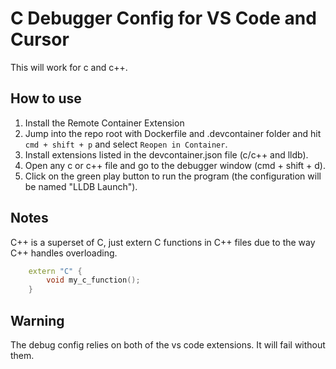 # C Debugger Config for VS Code and Cursor

This will work for c and c++.

## How to use

1. Install the Remote Container Extension
2. Jump into the repo root with Dockerfile and .devcontainer folder and hit `cmd + shift + p` and select `Reopen in Container`.
3. Install extensions listed in the devcontainer.json file (c/c++ and lldb).
4. Open any c or c++ file and go to the debugger window (cmd + shift + d).
5. Click on the green play button to run the program (the configuration will be named "LLDB Launch").

## Notes

C++ is a superset of C, just extern C functions in C++ files due to the way C++ handles overloading.

```cpp
    extern "C" {
        void my_c_function();
    }
```

## Warning

The debug config relies on both of the vs code extensions. It will fail without them. 